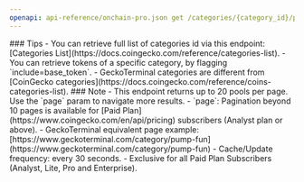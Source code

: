 ```yaml
---
openapi: api-reference/onchain-pro.json get /categories/{category_id}/pools
---
```


<Tip>
### Tips
- You can retrieve full list of categories id via this endpoint: [Categories List](https://docs.coingecko.com/reference/categories-list).
- You can retrieve tokens of a specific category, by flagging `include=base_token`.
- GeckoTerminal categories are different from [CoinGecko categories](https://docs.coingecko.com/reference/coins-categories-list).
</Tip>

<Note>
### Note
- This endpoint returns up to 20 pools per page. Use the `page` param to navigate more results.
- `page`: Pagination beyond 10 pages is available for [Paid Plan](https://www.coingecko.com/en/api/pricing) subscribers (Analyst plan or above).
- GeckoTerminal equivalent page example: [https://www.geckoterminal.com/category/pump-fun](https://www.geckoterminal.com/category/pump-fun)
- Cache/Update frequency: every 30 seconds.
- Exclusive for all Paid Plan Subscribers (Analyst, Lite, Pro and Enterprise).
</Note>